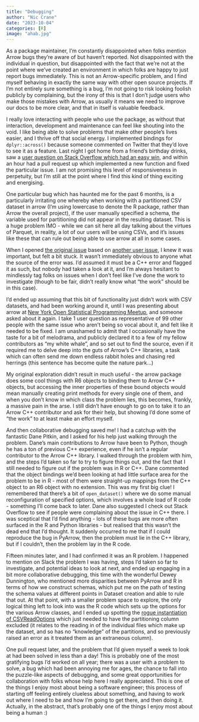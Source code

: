 ```yaml
---
title: "Debugging"
author: "Nic Crane"
date: "2023-10-04"
categories: [R]
image: "ahab.jpg"
---
```


As a package maintainer, I'm constantly disappointed when folks mention Arrow bugs they're aware of but haven't reported. 
Not disappointed with the individual in question, but disappointed with the fact that we're not at the point where we've created an 
environment in which folks are happy to just report bugs immediately. This is not an Arrow-specific problem, 
and I find myself behaving in exactly the same way with other open source projects.  If I'm not entirely sure something is a bug, 
I'm not going to risk looking foolish publicly by complaining, but the irony of this is that I don't judge users who 
make those mistakes with Arrow, as usually it means we need to improve our docs to be more clear, and that in itself is 
valuable feedback.

I really love interacting with people who use the package, as without that interaction, development and maintenance can 
feel like shouting into the void.  I like being able to solve problems that make other people's lives easier, and I 
thrive off that social energy.  I implemented bindings for `dplyr::across()` because someone commented on Twitter that 
they'd love to see it as a feature.  Last night I got home from a friend's birthday drinks, saw a 
[user question on Stack Overflow which had an easy win](https://stackoverflow.com/questions/77225402/rarrow-reading-double-with-comma-decimal-separator),
and within an hour had a pull request up which implemented a new function and fixed the particular issue.  I am not 
promising this level of responsiveness in perpetuity, but I'm still at the point where I find this kind of thing 
exciting and energising.

One particular bug which has haunted me for the past 6 months, is a particularly irritating one whereby when working 
with a partitioned CSV dataset in arrow (I'm using lowercase to denote the R package, rather than Arrow the overall 
project), if the user manually specified a schema, the variable used for partitioning did not appear in the resulting 
dataset.  This is a huge problem IMO - while we can sit here all day talking about the virtues of Parquet, in reality, 
a lot of our users will be using CSVs, and it's issues like these that can rule out being able to use arrow at all in 
some cases.

When I opened [the original issue](https://github.com/apache/arrow/issues/34640) based on 
[another user issue](https://github.com/apache/arrow/issues/34589), I knew it was important, but felt a bit stuck.  It 
wasn't immediately obvious to anyone what the source of the error was.  I'd assumed it must be a C++ error and flagged 
it as such, but nobody had taken a look at it, and I'm always hesitant to mindlessly tag folks on issues when I don't feel 
like I've done the work to investigate (though to be fair, didn't really know what "the work" should be in this case).

I'd ended up assuming that this bit of functionality just didn't work with CSV datasets, and had been working around it,
until I was presenting about arrow at [New York Open Statistical Programming Meetup](https://www.meetup.com/nyhackr/events/295322075/),
and someone asked about it again.  I take 1 user question as representative of 99 other people with the same issue who 
aren't being so vocal about it, and felt like it needed to be fixed.  I am unashamed to admit that I occasionally have 
the taste for a bit of melodrama, and publicly declared it to a few of my fellow contributors as "my white whale", and 
so set out to find the source, even if it required me to delve deep into the guts of Arrow's C++ libraries, a task which
can often send me down endless rabbit holes and chasing red herrings (this sentence has become quite the nature park...)

My original exploration didn't result in much useful - the arrow package does some cool things with R6 objects to 
binding them to Arrow C++ objects, but accessing the inner properties of these bound objects would mean manually 
creating print methods for every single one of them, and when you don't know in which class the problem lies, this 
becomes, frankly, a massive pain in the arse.  I still didn't have enough to go on to take it to an Arrow C++ contributor 
and ask for their help, but showing I'd done some of "the work" to at least make an effort myself.

And then collaborative debugging saved me!  I had a catchup with the fantastic Dane Pitkin, and I asked for his help 
just walking through the problem.  Dane's main contributions to Arrow have been to Python, though he has a ton of 
previous C++ experience, even if he isn't a regular contributor to the Arrow C++ library.  I walked through the problem 
with him, and the steps I'd taken so far to try to figure things out, and the fact that I still needed to figure out if 
the problem was in R or C++.  Dane commented that the object bindings we'd been looking at had little surface area 
for the problem to be in R - most of them were straight-up mappings from the C++ object to an R6 object with no 
extension. This was my first big clue! I remembered that there's a bit of `open_dataset()` where we do some manual 
reconfiguration of specified options, which involves a whole load of R code - something I'll come back to later. Dane 
also suggested I check out Stack Overflow to see if people were complaining about the issue in C++ there.  I was 
sceptical that I'd find anything - lots of these bugs are more often surfaced in the R and Python libraries - but 
realised that this wasn't the dead end that I'd thought.  It suddenly occurred to me that if I could reproduce the bug 
in PyArrow, then the problem must lie in the C++ library, but if I couldn't, then the problem lay in the R code.

Fifteen minutes later, and I had confirmed it was an R problem.  I happened to mention on Slack the problem I was 
having, steps I'd taken so far to investigate, and potential ideas to look at next, and ended up engaging in a bit more 
collaborative debugging, this time with the wonderful Dewey Dunnington, who mentioned more disparities between PyArrow 
and R in terms of how we construct schemas, which put me on the path of testing the schema values at different points 
in Dataset creation and able to rule that out.  At that point, with a smaller problem space to explore, the only logical
thing left to look into was the R code which sets up the options for the various Arrow classes, and I ended up spotting 
the [rogue instantiation of CSVReadOptions](https://github.com/apache/arrow/pull/37658/files#diff-c4ba5d2ce71a988d61b7d773689979d0be972fd3e717f204b407fc408f6d6955L478-L483) which just needed to have the partitioning column excluded (it relates to the reading in of the individual 
files which make up the dataset, and so has no "knowledge" of the partitions, and so previously raised an error as it 
treated them as an extraneous column).

One pull request later, and the problem that I'd given myself a week to look at had been solved in less than a day! 
  This is probably one of the most gratifying bugs I'd worked on all year; there was a user with a problem to solve, a 
bug which had been annoying me for ages, the chance to fall into the puzzle-like aspects of debugging, and some great 
opportunities for collaboration with folks whose help here I really appreciated.  This is one of the things I enjoy most
about being a software engineer; this process of starting off feeling entirely clueless about something, and having to 
work out where I need to be and how I'm going to get there, and then doing it.  Actually, in the abstract, that's 
probably one of the things I enjoy most about being a human :) 
